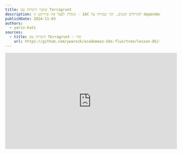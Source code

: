 ```yaml
---
title: שיעור היכרות עם Terragrunt
description: מומלץ לפצל את פרוייקט ה - IAC למודולים קטנים, תוך שמירה על dependency management ומניעת DRY violations. בשיעור זה נלמד כיצד להשיג את כל זה באמצעות Terragrunt.
publishDate: 2024-11-03
authors:
  - yariv-katz
sources:
  - title: היכרות עם Terragrunt - קוד
    url: https://github.com/ywarezk/academeez-k8s-flux/tree/lesson-05/iac
---
```



<div class="not-content flex">
  <iframe
    className="mx-auto"
    width="560"
    height="315"
    src="https://www.youtube.com/embed/CBgJ5iTXLFY?si=5616DzHU9n45AWf8"
    title="YouTube video player"
    frameBorder="0"
    allow="accelerometer; autoplay; clipboard-write; encrypted-media; gyroscope; picture-in-picture; web-share"
    allowFullScreen
  />
</div>

בשיעור קודם קיבלנו היכרות עם פרוייקט ה - infrastructure as code שלנו, יצרנו פרוייקט GCP, VPC, GKE, והפעלנו את FluxCD בקלאסטר שלנו באמצעות OpenTofu.  
במהלך קורס זה אנחנו מתמקדים על best practices, זהו למה כל המשאבים בענן שלנו צריכים להיות נוצרים באמצעות IAC (במקרה שלנו Terraform/OpenTofu), עלינו להתרגל להשתמש ב IAC ליצירת המשאבים בענן שלנו, ותיקיית הקורס מתמקדת לא רק להיות קוד המקור של השיעורים שלנו אלא גם ערכת הכלים שאתה יכול לבסס עליה את הפרוייקטים האמיתיים שלך.  
כאשר עובדים על פרוייקטים אמיתיים יש לנו לעיתים קרובות יותר מסביבות אחת, ויותר מקלסטר אחד, ואנחנו צריכים לנהל אותם בדרך שתהיה קלה לתחזוקה ולהתרחבות.  
אותן הסביבות ישתנו במשאבים שיש להם, בהגדרות שהם משתמשים בהם, ואנחנו צריכים להתמודד עם ההבדלים האלה בקורס זה.  
יתרה מכך יש לנו צורך לנהל את ההרשאות של הפרוייקטים שלנו, ולהפריד את ההרשאות של הפרוייקטים השונים, הצוותים, הפרוייקטים, ה devops, והמפתחים, כל אחד מהם יצטרך הרשאות מינימליות ליצירת התשתיות שהם צריכים.

כאשר יוצרים תשתיות חשוב ליצור מודולים קטנים ולהשתמש בהם כמה שיותר.
לדוגמא מאחר והרבה מהסביבות יצרו קלאסטר K8S מנוהל (באמצעות GKE) אנחנו יכולים ליצור מודול לכך ולהשתמש בו בכל סביבה שיש לה קלאסטר K8S.
כאשר משתמשים במודול כזה בסביבה, ייווצר עבורו state של terraform, ואנחנו רוצים לשמור את ה state בצורה מאובטחת בתוך bucket.
האם זה אומר שנצטרך להגדיר מחדש את ה backend של כל מודול שנשתמש בו? ואם כן, האם זה אומר שנצטרך להגדיר מחדש את ה backend של כל מודול שנשתמש בו, ולהגדיר מחדש את הספקים של כל מודול שנשתמש בו?
התשובה היא לא, ובשיעור זה נלמד איך להשתמש ב - Terragrunt כדי לנהל את ההתקנות שלנו בצורה נכונה ומאורגנת תוך כדי מניעת DRY violations.

שיעור זה יהווה היכרות ראשונית עם [Terragrunt](https://terragrunt.gruntwork.io/) ונלמד כיצד לארגן את הפרוייקט IAC שלנו באמצעות Terragrunt, נלמד כיצד לפצל את הפרוייקט שלנו למודולים קטנים, נלמד כיצד למנוע DRY violations באמצעות Terragrunt, ונלמד כיצד לנהל את התלותים שלנו באמצעות Terragrunt.

## תוכנית השיעור

זהו שיעור היכרות עם שבו נתחיל לנהל את פרוייקט ה IAC שלנו באמצעות Terragrunt.
נלמד את הנושאים הבאים:
- היכרות עם Terragrunt
- מבנה התיקיות
- יצירת ה - `terragrunt.hcl` בשורש הפרוייקט
- יצירת קונפיגורציות שחוזרות על עצמן
- יצירת common שיכיל תיקיות ופרוייקט
- איחסון ה state ב bucket

## הרגל רע: פרוייקט IAC מונוליטי

יצירת פרוייקט infastructure שמורכב מיחידת state אחת עצומה בגודלה הוא רעיון רע שמומלץ בחום להימנע ממנו.
הנקודה מוסברת בצורה ברורה בהרצאה הבאה: [The following lecutre](https://blog.gruntwork.io/5-lessons-learned-from-writing-over-300-000-lines-of-infrastructure-code-36ba7fadeac1) אבל אני אסכם את הנקודות העיקריות:
- איטיות - ככל שהתשתיות גדלה, פעולות פשוטות כמו `terragrunt plan` יקחו זמן רב
- `plan/output` בלתי אפשרי להבנה - מתקבל תוצאת plan עצומה שקשה להבין, לעקוב אחריה, וקל לפספס דברים חשובים בתוך התוכנית כמו דברים חשובים שימחקו (אם יש לכם מאות שינויים זה יהיה קל לפספס)
- קשה לכתוב טסטים
- קושי בשימוש חוזר בחלקי קוד
- אבטחה - תצטרכו לספק הרשאות כל-יכול למי שמריץ את הקוד
- מקביליות של הרצה של מספר מפתחים היא יותר קשה
- קל לטעות והנזק יהיה יותר משמעותי

מודולים גדולים בקוד התשתיות עושים נזק וקשים לתחזוקה.

במקרה שלנו מהשיעור הקודם יש לנו פרוייקט מונוליטי עם state אחד שנוצר מקובץ `main.tf` אחד.
צריך לשאוף לפצל את הפרוייקט למודולים קטנים עם כמה שיותר בידוד, בידוד על פי סביבות ובידוד על פי סוגי התשתיות שצריך ליצור.

צריך לפצל את המודול הגדול למודולים קטנים, מבודדים ככל האפשר, מחולקים לפי סוגי התשתיות שהם יוצרים, ולנהל את התלותים ביניהם.

## הרגל רע: ניהול מודולים קטנים מבודדים באמצעות Terraform/OpenTofu

במקום פרוייקט IAC אחד גדול עם state אחד, נחלק אותו למודולים קטנים עם state משלהם, אם ננסה לנהל את זה באמצעות Terraform/OpenTofu נתקל בקשיים:
- חזרה על הקונפיגורציות של ה - Providers
- חזרה על הקונפיגורציות של אחסון ה - state בתוך bucket
- משתנים שחוזרים על עצמם
- קושי בניהול התלות בין המודולים השונים
- קושי בהרצת `apply` על מספר מודולים ובסדר הנכון
- קושי בשימוש חוזר בקוד

מומלץ להשתמש ב - Terragrunt כדי לנהל את המודולים הקטנים בצורה נכונה ומאורגנת.

## היכרות עם Terragrunt

Terragrunt יעטוף לנו את ה - Terraform/OpenTofu ויספק לנו כלים נוספים לניהול מודולים רבים.  
כל מודול יכיל קובץ `terragrunt.hcl` שיכול לכלול הגדרות providers שחוזרים על עצמם, לכלול קוד שחוזר על עצמו, לטעון משתנים חוזרים, ובאופן כללי להתמקד בדברים החדשים שהמודול עושה תוך כדי מינימום חזרה על קוד קיי והגדרות שחוזרות שהיינו צריכים לכלול אם היינו עובדים עם Terraform/OpenTofu בלבד.
כל מודול שניצור יכיל state נפרד שיאוחסן ב bucket.
באמצעות Terragrunt נוכל ליצור סביבת פרודקשיין וסביבת נון פרודקשיין, שמורכבים ממודולים שחוזרים על עצמם, עם שימוש ללא שכפול קוד במודולים שחוזרים על עצמם.

### Terragrunt cli

ניתן להתקין את Terragrunt באמצעות הפקודה:

```bash
> brew install terragrunt
```

כפי שהזכרנו Terragrunt הוא מעטפת זעירה סביב terraform, אז כל פקודה שהיינו מריצים באמצעות הפקודה terraform/tofu עכשיו הופכת להיות terragrunt (terragrunt תעביר את הפקודה ל terraform/tofu).
בנוסף terragrunt יוסיף פקודות נוספות שיעזרו לנו בניהול מודולים רבים.
לדוגמא נוכל להריץ `terragrunt run-all apply` כדי להפעיל שינויים בכל המודולים תחת התיקייה שאנחנו נמצאים בה.

### Terragrunt יעזור לנו בניהול פרוייקט שמורכב ממודולים קטנים

באמצעות Terragrunt יהיה קל לנו לנהל פרוייקט IAC שנבנה ממודולים קטנים.
Terragrunt יעזור לנו לנהל את התלותיות בין אותם המודולים, ויעוזר לנו להריץ את אותן המודולים בסדר הנכון תוך כדי התחשבות באותן התלותיות בין המודולים.
באמצעות Terragrunt ניתן להימנע מ - DRY violations, ולנהל את ההגדרות החוזרות במקום אחד. נראה דוגמא לכך במהלך השיעור.

## מבנה התיקיות

מבנה התיקיות משחק תפקיד חשוב בפרוייקט Terragrunt.
אנחנו משתמשים הרבה ב - composition (נקרא לזה כאן inheritance אף על פי שזה יותר דומה ל composition) ב Terragrunt, וההתייחסות להורשה היא על פי מבנה התיקיות.
בדרך כלל נשים את הלוגיקה המשותפת בתיקיית ההורה, והיא יכולה להיות נגישה לתיקיות הילד.
נעבור על מבנה התיקיות של הפרוייקט שלנו:

<div class="not-content">
```mermaid
flowchart TD
    n1["Terragrunt"] --> n2["_env"] & n3["auth"] & n4["common"] & n18["prod"] & n19["non-prod"]
    n2 --> n5["project.hcl"] & n9["folder.hcl"]    
    n3 --> n10["TBD in next lesson"]
		n18 --> n20["TBD in next lesson"]
		n19 --> n21["TBD in next lesson"]
    n4 --> n13["folders"] & n22["project"]
    n13 --> n14["root"] & n17["shared"]
```
</div>

נעבור על התוכנית:
- `_env` - תיקיית ה - `_env` מכילה פונקציות terragrunt ליצירת רכיב כךשהוא.
- `common` - תיקיית ה - `common` מכילה רכיבים שמשותפים לכל הסביבות.
- `prod/non-prod` - תיקיות ה - `prod` וה - `non-prod` מכילות את הסביבות שלנו (נציג את הסביבות בשיעורים הבאים).
- `auth` - תיקיית ה - `auth` מכילה groups, users, service accounts, והרשאות שנשתמש בהן לאימות עם הענן.

## פונקציות, בלוקים, ו - attributes של Terragrunt

אומרים ל Terragrunt איך לעבוד באמצעות קבצי קונפיגורציה שכתובים ב - HCL. לקבצי הקונפיגורציה ניתן להשתמש במספר דברים יחודיים ל - Terragrunt וגם בפונקציות של Terraform/OpenTofu.  
נעבור על מספר דברים ש Terragrunt הוסיף שניתן להשתמש בקבצי הקונפיגורציה, ונסביר על אותם האלמנטים שבהם נשתמש בשיעור זה.

### בלוקים

לקבצי הקונפיגורציה של terragrunt נשתמש בבלוקים הבאים:

- `locals {}` - מאפשר להגדיר משתנים מקומיים שניתן להשתמש בהם בקובץ הקונפיגורציה.
- `generate "someName" {}` - מאפשר ליצור קובץ חדש בזמן הריצה שיכיל קוד חדש. 
- `include "someName" {}` - מאפשר לכלול קובץ קונפיגורציה אחר בקובץ הקונפיגורציה.
- `dependency "someName" {}` - מאפשר להגדיר תלות בין מודולים.
- `terraform {}` - הרצת קוד terraform בקובץ הקונפיגורציה.
- `remote_state {}` - הגדרת אחסון ה state ב bucket.

### attributes ופונקציות

להגדרת terragrunt נשתמש בפונקציות וב attributes הבאים:

- `inputs = {}` - הגדרות variables ואתחולם שמועברים לקוד ה - terraform שמחובר.
- `find_in_parent_folders()` - מחפש קובץ בתיקיות ההורה.
- `path_relative_to_include()` - מחזיר את הנתיב של המודול שהריץ את הקוד יחסית לנתיב של הקובץ שהריץ את הפונקציה.

### פונקציות ב - Terraform/OpenTofu

בקבצי הקונפיגורציה של terragrunt ניתן עדיין להשתמש בפונקציות של terraform/OpenTofu, כאשר נשתמש בפונקציות של terraform/OpenTofu נשתמש בהן באופן רגיל כמו שהיינו עושים בקובץ הקונפיגורציה של terraform/OpenTofu. להלן רשימה של פונקציות שנשתמש בהן בשיעור זה:
- `dirname()` - מחזיר את שם התיקייה של הקובץ.
- `file()` - קורא את תוכן הקובץ.
- `yamldecode()` - ממיר קובץ yaml למשתנה.

## יצירת ה - `terragrunt.hcl` בשורש הפרוייקט

הפרוייקט IAC שלנו נמצא בתיקייה `/iac/gcp/tofu`, ובתיקייה זו ניצור את הקובץ `terragrunt.hcl` שיכיל את ההגדרות המשותפות לכל המודולים.
ניצור את הקובץ `terragrunt.hcl` בתיקיית הפרוייקט ונכניס אליו את ההגדרות הבאות:

```hcl
/**
 * The root terragrunt will contain:
 *    - common provider configurations
 *    - remote state configuration
 *    - impersonation logic
 *
 */
 
locals {
  region_vars = yamldecode(file(find_in_parent_folders("region_vars.yaml")))
  billing_vars = yamldecode(file(find_in_parent_folders("billing_vars.yaml")))
  common_vars = yamldecode(file(find_in_parent_folders("common_vars.yaml")))
  region = local.region_vars.region
  billing_project = local.billing_vars.billing_project
}

# configure common providers
generate "provider" {
	path = "provider.tf"
	if_exists = "overwrite"
	contents = <<EOF
provider "google" {	
	region  = "${local.region}"
	billing_project = "${local.billing_project}"
	user_project_override = true
}
EOF
}
``` 

נשים לב למספר נקודות:
- ישנם משתנים שהולכים לחזור על עצמם במודולים רבים, את אותם המשתנים מאגדים תחת לוגיקה והקשר מסויים, ושמים אותם בקבצים כמו: `common_vars.yaml`, `region_vars.yaml`, `billing_vars.yaml`. ניתן למצוא את חלק מהקבצים האלו, וחלק מוסתרים אז ניתן לראות את הקבצים עם סיומת של `example.yaml` בתיקיית הפרוייקט.
למרות שאותם משתנים מוגדרים בקבצים ניתן לעקוף אותם במידה ויוצרים קובץ עם שם דומה בתיקייה פנימית של המודול.
- אנחנו מגדירים את ה google provider ובנתיים לצורך האימות הוא ישתמש במשתנה שלנו ב gcp. לא צריך להגדיר את ה google provider במודולים הפנימיים שפשוט יכללו את ההגדרות ששמנו פה.

הגדרות הבסיסיות האלה בשורש הפרוייקט יאפשרו לנו להתחיל ליצור את המשאבים הדרושים.
יש לוודא שמתחברים ל gcp על ידי הרצת הפקודה:

```bash
> gcloud auth application-default login
```

## _env - Folder, Project

תיקיית ה - `_env` תכיל קונפיגורציות שחוזרות על עצמן, מאן פונקציות לשימוש חוזר בקוד.
ה - `_env` תשתמש במידה רבה במודולים של הפרוייקט: [terraform-google-modules](https://registry.terraform.io/namespaces/terraform-google-modules).
ניתן גם לקודד את ה input ים שחוזרים על עצמם באותם הקבצים זה יחסוך  את העבודה של להכניס אינפוטים שחוזרים על עצמם.
בתוך התיקייה `/iac/gcp/tofu/_env` ניצור את הקבצים: `folder.hcl`, `project.hcl`.

<Tabs>
  <TabItem value="folder.hcl" label="folder.hcl">
```hcl
/**
 * terragrunt function to create a folder
 */
 
locals {
	org_id = yamldecode(file(find_in_parent_folders("common_vars.yaml"))).org_id
}

terraform {
	source = "tfr:///terraform-google-modules/folders/google?version=5.0.0"
}

inputs = {
	parent = "organizations/${local.org_id}"
}
```
  </TabItem>
  <TabItem value="project.hcl" label="project.hcl">
```hcl
/**
 * terragrunt function to create a project
 */
 
locals {
	org_id = yamldecode(file(find_in_parent_folders("common_vars.yaml"))).org_id
	billing_account = yamldecode(file(find_in_parent_folders("billing_vars.yaml"))).billing_account
}

terraform {
	source = "tfr:///terraform-google-modules/project-factory/google?version=17.1.0"
}

inputs = {
	random_project_id    = true
	org_id = local.org_id
	billing_account = local.billing_account
	budget_amount = 20
}
```
  </TabItem>  
</Tabs>

אחרי שיצרנו את הפונקציות terragrunt שלנו המבוססות על `terraform-google-modules`, נוכל להשתמש בקונפיגורציות הפונקציות האלו כדי ליצור משאבים שנצטרך כדי ליצור את ה state ב bucket.

## Common - Folder, Project

נשתמש במודולים שיצרנו ב - `_env` כדי ליצור את ה - `common` שבו ניצור את ה folder, project.
ניצור מספר קבצים:
- `common/folders/root/terragrunt.hcl` - זה יצור את התיקייה הראשית `academeez-k8s-flux`
- `common/folders/shared/terragrunt.hcl` - תחת התיקייה הראשית ניצור תיקייה שנקראת `shared` למשאבים שמשותפים
- `common/project/terragrunt.hcl` - זה יצור את הפרוייקט `academeez-k8s-flux-common`

<Tabs>
  <TabItem value="common/folder/terragrunt.hcl" label="common/folder/root/terragrunt.hcl">
```hcl
/**
 * Create the root folder, all the resources will be created under this folder
 */

include "root" {
  path   = find_in_parent_folders()
}

include "folder" {
	path = "${dirname(find_in_parent_folders())}/_env/folder.hcl"
}

inputs = {
	names = [ "academeez-k8s-flux" ]
}
```
  </TabItem>
  <TabItem value="common/folder/shared/terragrunt.hcl" label="common/folder/shared/terragrunt.hcl">
```hcl
/**
 * The shared folder will contain all the shared resources between environments
 */

include "root" {
	path   = find_in_parent_folders()
}

include "folder" {
	path = "${dirname(find_in_parent_folders())}/_env/folder.hcl"
}

# since this folder is under the root folder we will use dependency to get the parent folder
dependency "root_folder" {
	config_path = "../root"
}

inputs = {
	parent = dependency.root_folder.outputs.id
	names = [ "shared" ]
}
```
  </TabItem>
  <TabItem value="common/project/terragrunt.hcl" label="common/project/terragrunt.hcl">
```hcl
/**
 * The common resources that are shared between the environments will be under the common project
 */

include "root" {
	path   = find_in_parent_folders()
}

include "project" {
	path = "${dirname(find_in_parent_folders())}/_env/project.hcl"
}

# since the project will be under the shared folder we will grab it using the dependency block
dependency "shared_folder" {
	config_path = "../folders/shared"
}

inputs = {
	folder_id = dependency.shared_folder.outputs.id
	name = "academeez-k8s-flux-common"
}
```
  </TabItem>  
</Tabs>

אנחנו משתמשים בקונפיגורציות שיצרנו בתיקיית `_env` כדי ליצור תיקיית root, shared, ופרוייקט שיכיל את המשאבים המשותפים.
כמה נקודות לשים לב:
- כאשר נרצה להגיד ל terragrunt ליצור משאבי ענן, בדרך כלל אנחנו נכלול את הקונפיגורציות שרשמנו ב terragrunt.hcl ששמנו בשורש של הפרוייקט.
את זה אנחנו עושים בבלוק ה include הראשון `include "root" {}` ואנחנו מגיעים לשורש הפרוייקט על ידי קריאה לפונקציה `find_in_parent_folders()` שיצביע לקובץ ה terragrunt.hcl שבשורש הפרוייקט.
וכדי לקבל רק את תיקיית השורש נעטוף את זה בפונקציה `dirname(find_in_parent_folders())`.
- אנחנו משתמשים ב `dependency` block כדי לקבל את התלות בין המודולים, לדוגמא במודול של הפרוייקט המשותף אנחנו משתמשים בתלות בין המודול של הפרוייקט לתיקיית ה shared.
זה יוצרת תלות בין המודולים והמודול יחכה ליצירת התיקייה ה shared לפני שהוא ייצור את הפרוייקט.
Terragrunt יסייע לנו לנהל את התלות בין המודולים ולהריץ אותם בסדר הנכון.
- שימו לב שאנחנו נאחסן את הפרוייקט שאנחנו יוצרים ב `common_vars.yaml` תחת המשתנה `common_project` ונשתמש בו במודולים הבאים. 

אחרי שכל הקוד נכתב אנחנו יכולים להריץ את כל המשאבים שיצרנו בפקודה אחת:

```bash
terragrunt run-all apply -input=true
```

## אחסון ה state ב bucket

ברירת המחדל של terragrunt היא לשמור את ה state באופן מקומי על הדיסק תחת התיקייה `.terragrunt-cache`.
אנחנו צריכים להגדיר את הדברים בצורה יותר מאובטחת ולשמור את ה state במקום מרוחק, לשתף את ה state בין מפתחים, ולהגן עליו מפני אסונות באמצעות versioning, ולאפשר rollback.
מומלץ לאחסן את ה - state ב bucket ב GCP.
במקום לחזור על הקונפיגורציות אחסון האלה, אנחנו נגדיר את הכל במקום אחד בקובץ `terragrunt.hcl` שבשורש הפרוייקט.
בצורה כזו נשתף את הקונפיגורציות האלה בין כל המודולים.
נעדכן את הקובץ `terragrunt.hcl` שבשורש הפרוייקט כך:

```hcl title="iac/gcp/tofu/terragrunt.hcl"
locals {
	region_vars = yamldecode(file(find_in_parent_folders("region_vars.yaml")))
	billing_vars = yamldecode(file(find_in_parent_folders("billing_vars.yaml")))
	common_vars = yamldecode(file(find_in_parent_folders("common_vars.yaml")))
	region = local.region_vars.region
	billing_project = local.billing_vars.billing_project
	common_project = local.common_vars.common_project
}
 
# configure remote state in bucket
remote_state {
  backend = "gcs"
	generate = {
		path = "backend.tf"
		if_exists = "overwrite"		
	}
  config = {
    project  = local.common_project
    location = "eu"
    bucket   = "academeez-k8s-flux-terragrunt-state"
    prefix   = "${path_relative_to_include()}/tofu.tfstate"
  }
}

// ...
```

בדוגמא זו אנחנו משתמשים ב - `terragrunt` [`remote_state`](https://terragrunt.gruntwork.io/docs/reference/config-blocks-and-attributes/#remote_state) block כדי לאחסן את ה state ב bucket מרוחק.
קונפיגורציה זו תכלל בכל המודולים ובאמצעות הפונקציה `path_relative_to_include()` נשמור את ה state במיקום שונה ב bucket לכל מודול לפי המיקום שלו בפרוייקט.
ה - `remote_state` block ייצור את ה bucket בפעם הראשונה.

אחרי שהוספנו את הקוד הזה נוכל להעביר את כל ה state ל bucket באמצעות הפקודה:

```bash
terragrunt run-all init -reconfigure -input=true
```

## סיכום

בשיעור זה למדנו על כלי שנשתמש בו בפרוייקט IAC שלנו שנקרא Terragrunt.
באמצעות Terragrunt נוכל לנהל את המודולים שלנו בצורה נכונה ומאורגנת, לנהל את התלות בין המודולים, ולהימנע מקוד שחוזר על עצמו.
אנחנו אומרים ל Terragrunt איך לעבוד על ידי יצירת קבצי קונפיגורציות בקבצי `terragrunt.hcl` בנוסף נשתמש הרבה בירושה כדי להגדיר דברים שחוזרים על עצמם במקום אחד.
בנוסף הצלחנו גם להימנע ממשתנים שחוזרים על עצמם על ידי קידוד שלהם בקבצים חיצוניים.

נמשיך לעבוד עם Terragrunt גם בשיעור הבא כאשר נוסיף אימות והרשאות, ונלמד איך לעשות את זה בצורה נכונה.
